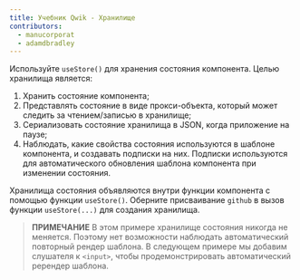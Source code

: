 ```yaml
---
title: Учебник Qwik - Хранилище
contributors:
  - manucorporat
  - adamdbradley
---
```


Используйте `useStore()` для хранения состояния компонента. Целью хранилища является:

1. Хранить состояние компонента;
2. Представлять состояние в виде прокси-объекта, который может следить за чтением/записью в хранилище;
3. Сериализовать состояние хранилища в JSON, когда приложение на паузе;
4. Наблюдать, какие свойства состояния используются в шаблоне компонента, и создавать подписки на них. Подписки используются для автоматического обновления шаблона компонента при изменении состояния.

Хранилища состояния объявляются внутри функции компонента с помощью функции `useStore()`. Оберните присваивание `github` в вызов функции `useStore(...)` для создания хранилища.

> **ПРИМЕЧАНИЕ**
> В этом примере хранилище состояния никогда не меняется. Поэтому нет возможности наблюдать автоматический повторный рендер шаблона. В следующем примере мы добавим слушателя к `<input>`, чтобы продемонстрировать автоматический ререндер шаблона.
